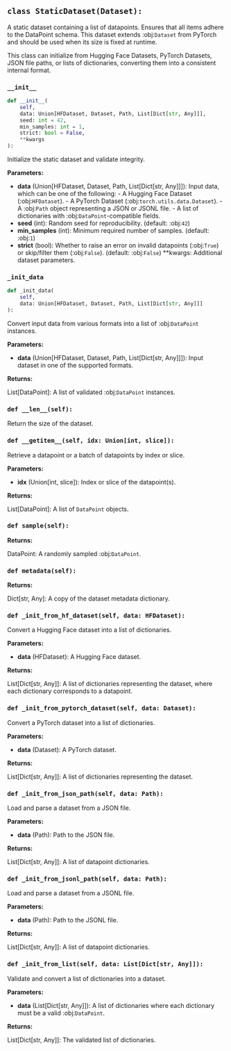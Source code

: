<a id="camel.datasets.static_dataset"></a>

<a id="camel.datasets.static_dataset.StaticDataset"></a>

## `class StaticDataset(Dataset):`

A static dataset containing a list of datapoints.
Ensures that all items adhere to the DataPoint schema.
This dataset extends :obj:`Dataset` from PyTorch and should
be used when its size is fixed at runtime.

This class can initialize from Hugging Face Datasets,
PyTorch Datasets, JSON file paths, or lists of dictionaries,
converting them into a consistent internal format.

<a id="camel.datasets.static_dataset.StaticDataset.__init__"></a>

### `__init__`

```python
def __init__(
    self,
    data: Union[HFDataset, Dataset, Path, List[Dict[str, Any]]],
    seed: int = 42,
    min_samples: int = 1,
    strict: bool = False,
    **kwargs
):
```

Initialize the static dataset and validate integrity.

**Parameters:**

- **data** (Union[HFDataset, Dataset, Path, List[Dict[str, Any]]]): Input data, which can be one of the following: - A Hugging Face Dataset (:obj:`HFDataset`). - A PyTorch Dataset (:obj:`torch.utils.data.Dataset`). - A :obj:`Path` object representing a JSON or JSONL file. - A list of dictionaries with :obj:`DataPoint`-compatible fields.
- **seed** (int): Random seed for reproducibility. (default: :obj:`42`)
- **min_samples** (int): Minimum required number of samples. (default: :obj:`1`)
- **strict** (bool): Whether to raise an error on invalid datapoints (:obj:`True`) or skip/filter them (:obj:`False`). (default: :obj:`False`) **kwargs: Additional dataset parameters.

<a id="camel.datasets.static_dataset.StaticDataset._init_data"></a>

### `_init_data`

```python
def _init_data(
    self,
    data: Union[HFDataset, Dataset, Path, List[Dict[str, Any]]]
):
```

Convert input data from various formats into a list of
:obj:`DataPoint` instances.

**Parameters:**

- **data** (Union[HFDataset, Dataset, Path, List[Dict[str, Any]]]): Input dataset in one of the supported formats.

**Returns:**

  List[DataPoint]: A list of validated :obj:`DataPoint`
instances.

<a id="camel.datasets.static_dataset.StaticDataset.__len__"></a>

### `def __len__(self):`

Return the size of the dataset.

<a id="camel.datasets.static_dataset.StaticDataset.__getitem__"></a>

### `def __getitem__(self, idx: Union[int, slice]):`

Retrieve a datapoint or a batch of datapoints by index or slice.

**Parameters:**

- **idx** (Union[int, slice]): Index or slice of the datapoint(s).

**Returns:**

  List[DataPoint]: A list of `DataPoint` objects.

<a id="camel.datasets.static_dataset.StaticDataset.sample"></a>

### `def sample(self):`

**Returns:**

  DataPoint: A randomly sampled :obj:`DataPoint`.

<a id="camel.datasets.static_dataset.StaticDataset.metadata"></a>

### `def metadata(self):`

**Returns:**

  Dict[str, Any]: A copy of the dataset metadata dictionary.

<a id="camel.datasets.static_dataset.StaticDataset._init_from_hf_dataset"></a>

### `def _init_from_hf_dataset(self, data: HFDataset):`

Convert a Hugging Face dataset into a list of dictionaries.

**Parameters:**

- **data** (HFDataset): A Hugging Face dataset.

**Returns:**

  List[Dict[str, Any]]: A list of dictionaries representing
the dataset, where each dictionary corresponds to a datapoint.

<a id="camel.datasets.static_dataset.StaticDataset._init_from_pytorch_dataset"></a>

### `def _init_from_pytorch_dataset(self, data: Dataset):`

Convert a PyTorch dataset into a list of dictionaries.

**Parameters:**

- **data** (Dataset): A PyTorch dataset.

**Returns:**

  List[Dict[str, Any]]: A list of dictionaries representing
the dataset.

<a id="camel.datasets.static_dataset.StaticDataset._init_from_json_path"></a>

### `def _init_from_json_path(self, data: Path):`

Load and parse a dataset from a JSON file.

**Parameters:**

- **data** (Path): Path to the JSON file.

**Returns:**

  List[Dict[str, Any]]: A list of datapoint dictionaries.

<a id="camel.datasets.static_dataset.StaticDataset._init_from_jsonl_path"></a>

### `def _init_from_jsonl_path(self, data: Path):`

Load and parse a dataset from a JSONL file.

**Parameters:**

- **data** (Path): Path to the JSONL file.

**Returns:**

  List[Dict[str, Any]]: A list of datapoint dictionaries.

<a id="camel.datasets.static_dataset.StaticDataset._init_from_list"></a>

### `def _init_from_list(self, data: List[Dict[str, Any]]):`

Validate and convert a list of dictionaries into a dataset.

**Parameters:**

- **data** (List[Dict[str, Any]]): A list of dictionaries where each dictionary must be a valid :obj:`DataPoint`.

**Returns:**

  List[Dict[str, Any]]: The validated list of dictionaries.

